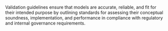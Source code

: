 Validation guidelines ensure that models are accurate, reliable, and fit for their intended purpose by outlining standards for assessing their conceptual soundness, implementation, and performance in compliance with regulatory and internal governance requirements.